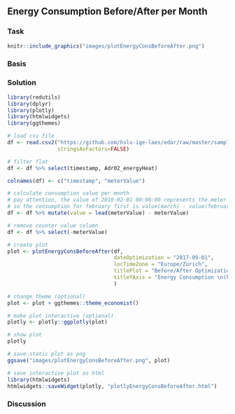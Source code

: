 ## Energy Consumption Before/After per Month
### Task
```r
knitr::include_graphics("images/plotEnergyConsBeforeAfter.png")
```

### Basis

### Solution
```r
library(redutils)
library(dplyr)
library(plotly)
library(htmlwidgets)
library(ggthemes)

# load csv file
df <- read.csv2("https://github.com/hslu-ige-laes/edar/raw/master/sampleData/flatHeatAndHotWater.csv",
                stringsAsFactors=FALSE)

# filter flat
df <- df %>% select(timestamp, Adr02_energyHeat)

colnames(df) <- c("timestamp", "meterValue")

# calculate consumption value per month
# pay attention, the value of 2010-02-01 00:00:00 represents the meter reading on february first,
# so the consumption for february first is value(march) - value(february)!
df <- df %>% mutate(value = lead(meterValue) - meterValue)

# remove counter value column
df <- df %>% select(-meterValue)

# create plot
plot <- plotEnergyConsBeforeAfter(df,
                                  dateOptimization = "2017-09-01",
                                  locTimeZone = "Europe/Zurich",
                                  titlePlot = "Before/After Optimization",
                                  titleYAxis = "Energy Consumption \n(kWh/month)"
                                  )

# change theme (optional)
plot <- plot + ggthemes::theme_economist()

# make plot interactive (optional)
plotly <- plotly::ggplotly(plot)

# show plot
plotly
```

```r
# save static plot as png
ggsave("images/plotEnergyConsBeforeAfter.png", plot)
```

```r
# save interactive plot as html
library(htmlwidgets)
htmlwidgets::saveWidget(plotly, "plotlyEnergyConsBeforeAfter.html")
```

### Discussion




